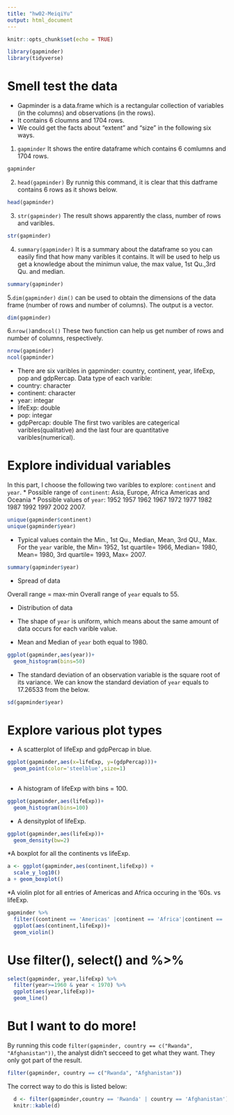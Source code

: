 ---
title: "hw02-MeiqiYu"
output: html_document
---

```{r setup, include=FALSE}
knitr::opts_chunk$set(echo = TRUE)
```

```{r}
library(gapminder)
library(tidyverse)
```

# Smell test the data
* Gapminder is a data.frame which is a rectangular collection of variables (in the columns) and observations (in the rows). 
* It contains 6 cloumns and 1704 rows.
* We could get the facts about "extent" and "size" in the following six ways.
1. `gapminder`
It shows the entire dataframe which contains 6 comlumns and 1704 rows. 
```{r}
gapminder
```

2. `head(gapminder)` 
By runnig this command, it is clear that this datframe contains 6 rows as it shows below.
```{r}
head(gapminder)
```

3. `str(gapminder)` 
The result shows apparently the class, number of rows and varibles.
```{r}
str(gapminder)
```

4. `summary(gapminder)` 
It is a summary about the dataframe so you can easily find that how many varibles it contains. It will be used to help us get a knowledge about the minimun value, the max value, 1st Qu.,3rd Qu. and median.
```{r}
summary(gapminder)
```
5.`dim(gapminder)` 
`dim()` can be used to obtain the dimensions of the data frame (number of rows and number of columns). The output is a vector.
```{r}
dim(gapminder)
```
6.`nrow()`and`ncol()` 
These two function can help us get number of rows and number of columns, respectively.
```{r}
nrow(gapminder)
ncol(gapminder)
```
 

* There are six varibles in gapminder: country, continent, year, lifeExp, pop and gdpRercap. 
Data type of each varible:
 * country: character
 * continent: character
 * year: integar
 * lifeExp: double
 * pop: integar
 * gdpPercap: double
 The first two varibles are categerical varibles(qualitative) and the last four are quantitative varibles(numerical).
 
# Explore individual variables
In this part, I choose the following two varibles to explore: `continent` and `year`.
* Possible range of `continent`: 
Asia, Europe, Africa   Americas and Oceania 
* Possible values of `year`:
1952 1957 1962 1967 1972 1977 1982 1987 1992 1997 2002 2007.
```{r}
unique(gapminder$continent) 
unique(gapminder$year) 
```

* Typical values contain the Min., 1st Qu., Median, Mean, 3rd QU., Max. For the `year` varible, the Min= 1952, 1st quartile= 1966, Median= 1980, Mean= 1980, 3rd quartile= 1993, Max= 2007.
```{r}
summary(gapminder$year)
```
* Spread of data 

Overall range = max-min
Overall range of `year` equals to 55.

* Distribution of data 

 * The shape of `year` is uniform, which means about the same amount of data occurs for each varible value.
 * Mean and Median of `year` both equal to 1980.
```{r}
ggplot(gapminder,aes(year))+
  geom_histogram(bins=50)
```
 
 * The standard deviation of an observation variable is the square root of its variance. We can know the standard deviation of `year` equals to 17.26533 from the below.
```{r}
sd(gapminder$year)
```

# Explore various plot types

* A scatterplot of lifeExp and gdpPercap in blue.
```{r}
ggplot(gapminder,aes(x=lifeExp, y=(gdpPercap)))+
  geom_point(color='steelblue',size=1)
 
```


* A histogram of lifeExp with bins = 100.

```{r}
ggplot(gapminder,aes(lifeExp))+
  geom_histogram(bins=100)
```

* A densityplot of lifeExp.
```{r}
ggplot(gapminder,aes(lifeExp))+
  geom_density(bw=2)
```

*A boxplot for all the continents vs lifeExp.


```{r}
a <- ggplot(gapminder,aes(continent,lifeExp)) + 
  scale_y_log10()
a + geom_boxplot()
```



*A violin plot for all entries of Americas and Africa occuring in the '60s.   vs lifeExp.

```{r}
gapminder %>% 
  filter((continent == 'Americas' |continent == 'Africa'|continent == 'Asia') & year>=1960 & year < 1970) %>% 
  ggplot(aes(continent,lifeExp))+
  geom_violin()
```

# Use filter(), select() and %>%

```{r}
select(gapminder, year,lifeExp) %>% 
  filter(year>=1960 & year < 1970) %>% 
  ggplot(aes(year,lifeExp))+
  geom_line()
```

# But I want to do more!
By running this code `filter(gapminder, country == c("Rwanda", "Afghanistan"))`, the analyst didn't secceed to get what they want. They only got part of the result. 
```{r}
filter(gapminder, country == c("Rwanda", "Afghanistan"))
```
The correct way to do this is listed below:
```{r}
  d <- filter(gapminder,country == 'Rwanda' | country == 'Afghanistan')
  knitr::kable(d)
```






